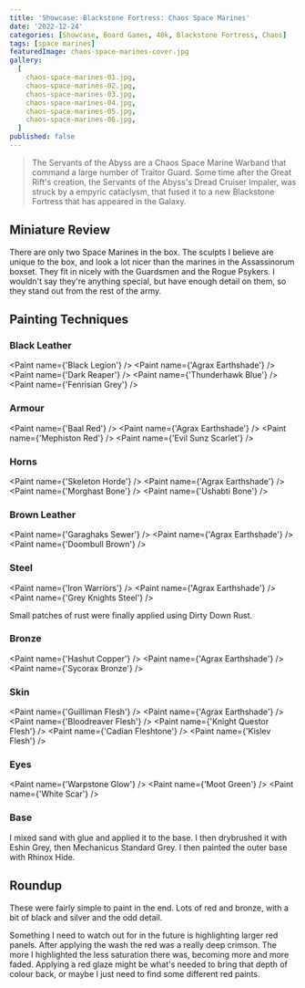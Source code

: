 ```yaml
---
title: 'Showcase: Blackstone Fortress: Chaos Space Marines'
date: '2022-12-24'
categories: [Showcase, Board Games, 40k, Blackstone Fortress, Chaos]
tags: [space marines]
featuredImage: chaos-space-marines-cover.jpg
gallery:
  [
    chaos-space-marines-01.jpg,
    chaos-space-marines-02.jpg,
    chaos-space-marines-03.jpg,
    chaos-space-marines-04.jpg,
    chaos-space-marines-05.jpg,
    chaos-space-marines-06.jpg,
  ]
published: false
---
```


> The Servants of the Abyss are a Chaos Space Marine Warband that command a large number of Traitor Guard.
> Some time after the Great Rift's creation, the Servants of the Abyss's Dread Cruiser Impaler, was struck by a empyric
> cataclysm, that fused it to a new Blackstone Fortress that has appeared in the Galaxy.

## Miniature Review

There are only two Space Marines in the box. The sculpts I believe are unique to the box, and look a lot nicer than
the marines in the Assassinorum boxset. They fit in nicely with the Guardsmen and the Rogue Psykers. I wouldn't say
they're anything special, but have enough detail on them, so they stand out from the rest of the army.

## Painting Techniques

### Black Leather
<Paint name={'Black Legion'} />
<Paint name={'Agrax Earthshade'} />
<Paint name={'Dark Reaper'} />
<Paint name={'Thunderhawk Blue'} />
<Paint name={'Fenrisian Grey'} />

### Armour
<Paint name={'Baal Red'} />
<Paint name={'Agrax Earthshade'} />
<Paint name={'Mephiston Red'} />
<Paint name={'Evil Sunz Scarlet'} />

### Horns
<Paint name={'Skeleton Horde'} />
<Paint name={'Agrax Earthshade'} />
<Paint name={'Morghast Bone'} />
<Paint name={'Ushabti Bone'} />

### Brown Leather
<Paint name={'Garaghaks Sewer'} />
<Paint name={'Agrax Earthshade'} />
<Paint name={'Doombull Brown'} />

### Steel
<Paint name={'Iron Warriors'} />
<Paint name={'Agrax Earthshade'} />
<Paint name={'Grey Knights Steel'} />

Small patches of rust were finally applied using Dirty Down Rust.

### Bronze
<Paint name={'Hashut Copper'} />
<Paint name={'Agrax Earthshade'} />
<Paint name={'Sycorax Bronze'} />

### Skin
<Paint name={'Guilliman Flesh'} />
<Paint name={'Agrax Earthshade'} />
<Paint name={'Bloodreaver Flesh'} />
<Paint name={'Knight Questor Flesh'} />
<Paint name={'Cadian Fleshtone'} />
<Paint name={'Kislev Flesh'} />

### Eyes
<Paint name={'Warpstone Glow'} />
<Paint name={'Moot Green'} />
<Paint name={'White Scar'} />

### Base

I mixed sand with glue and applied it to the base. I then drybrushed it with Eshin Grey, then Mechanicus Standard Grey.
I then painted the outer base with Rhinox Hide.

## Roundup

These were fairly simple to paint in the end. Lots of red and bronze, with a bit of black and silver and the odd detail.

Something I need to watch out for in the future is highlighting larger red panels. After applying the wash the red was
a really deep crimson. The more I highlighted the less saturation there was, becoming more and more faded. Applying a
red glaze might be what's needed to bring that depth of colour back, or maybe I just need to find some different red
paints.